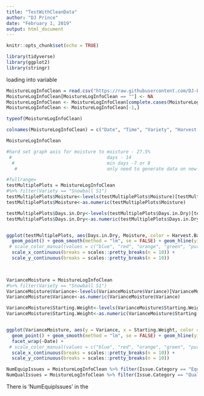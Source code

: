 ```yaml
---
title: "TestWithCleanData"
author: "DJ Prince"
date: "February 1, 2019"
output: html_document
---
```


```r
knitr::opts_chunk$set(echo = TRUE)
```

```r
library(tidyverse)
library(ggplot2)
library(stringr)
```

loading into variable

```r
MoistureLogInfoClean = read.csv("https://raw.githubusercontent.com/DJ-Prince/DataScienceA_7b/master/Moisture%20Analysis%20Log%20v1.1.Jan28-30.csv")
MoistureLogInfoClean[MoistureLogInfoClean == ""] <- NA
MoistureLogInfoClean <- MoistureLogInfoClean[complete.cases(MoistureLogInfoClean[,1]),]
MoistureLogInfoClean <- MoistureLogInfoClean[-1,]


```


```r
typeof(MoistureLogInfoClean)
```



```r
colnames(MoistureLogInfoClean) = c("Date", "Time", "Variety", "Harvest.Batch.ID", "Badge", "Variance", "Days.in.Dry", "Days.in.Cure", "Starting.Weight", "Ending.Weight", "Moisture", "Testing.Temp", "Testing.Time", "Waste.Reported", "Issue.Category", "Issue.Type", "Notes", "extra", "extra1", "extra2", "extra3")
```

```r
MoistureLogInfoClean

```


```r
#hard set graph axis for moisture to moisture - 27.5%
 #                                   days - 14
  #                                  min days -7 or 8
   #                                 only need to generate data on new data
```



```r

#fullrange=
testMultiplePlots = MoistureLogInfoClean 
#%>% filter(Variety == "Snowball S1") 
testMultiplePlots$Moisture<-levels(testMultiplePlots$Moisture)[testMultiplePlots$Moisture]
testMultiplePlots$Moisture<-as.numeric(testMultiplePlots$Moisture)

testMultiplePlots$Days.in.Dry<-levels(testMultiplePlots$Days.in.Dry)[testMultiplePlots$Days.in.Dry]
testMultiplePlots$Days.in.Dry<-as.numeric(testMultiplePlots$Days.in.Dry)


ggplot(testMultiplePlots, aes(Days.in.Dry, Moisture, color = Harvest.Batch.ID)) +
  geom_point() + geom_smooth(method = "lm", se = FALSE) + geom_hline(yintercept = 9) +
 # scale_color_manual(values = c("blue", "red", "orange", "green", "purple")) +
  scale_x_continuous(breaks = scales::pretty_breaks(n = 10)) +
  scale_y_continuous(breaks = scales::pretty_breaks(n = 10))

 


```



```r
VarianceMoisture = MoistureLogInfoClean 
#%>% filter(Variety == "Snowball S1") 
VarianceMoisture$Variance<-levels(VarianceMoisture$Variance)[VarianceMoisture$Variance]
VarianceMoisture$Variance<-as.numeric(VarianceMoisture$Variance)

VarianceMoisture$Starting.Weight<-levels(VarianceMoisture$Starting.Weight)[VarianceMoisture$Starting.Weight]
VarianceMoisture$Starting.Weight<-as.numeric(VarianceMoisture$Starting.Weight)


ggplot(VarianceMoisture, aes(y = Variance, x = Starting.Weight, color = Harvest.Batch.ID)) +
  geom_point() + geom_smooth(method = "lm", se = FALSE) + geom_hline(yintercept = 0) +
  facet_wrap(~Date) +
 # scale_color_manual(values = c("blue", "red", "orange", "green", "purple")) +
  scale_x_continuous(breaks = scales::pretty_breaks(n = 10)) +
  scale_y_continuous(breaks = scales::pretty_breaks(n = 10))

```


```r
NumEquipIssues = MoistureLogInfoClean %>% filter(Issue.Category == "Equipment") %>% summarize(count = n())
NumQualIssues = MoistureLogInfoClean %>% filter(Issue.Category == "Quality") %>% summarize(count = n())
```

There is 'NumEquipIssues' in the 



